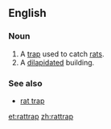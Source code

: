 ==English==
===Noun===
{{en-noun}}
# A [[trap]] used to catch [[rat]]s.
# A [[dilapidated]] building.
===See also===
*[[rat trap]]

[[et:rattrap]]
[[zh:rattrap]]